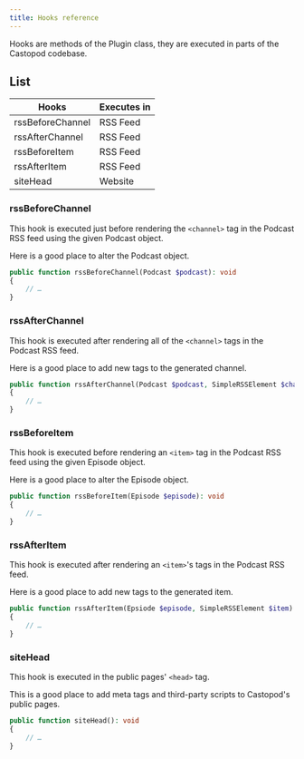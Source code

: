 ```yaml
---
title: Hooks reference
---
```


Hooks are methods of the Plugin class, they are executed in parts of the
Castopod codebase.

## List

| Hooks            | Executes in |
| ---------------- | ----------- |
| rssBeforeChannel | RSS Feed    |
| rssAfterChannel  | RSS Feed    |
| rssBeforeItem    | RSS Feed    |
| rssAfterItem     | RSS Feed    |
| siteHead         | Website     |

### rssBeforeChannel

This hook is executed just before rendering the `<channel>` tag in the Podcast
RSS feed using the given Podcast object.

Here is a good place to alter the Podcast object.

```php
public function rssBeforeChannel(Podcast $podcast): void
{
    // …
}
```

### rssAfterChannel

This hook is executed after rendering all of the `<channel>` tags in the Podcast
RSS feed.

Here is a good place to add new tags to the generated channel.

```php
public function rssAfterChannel(Podcast $podcast, SimpleRSSElement $channel): void
{
    // …
}
```

### rssBeforeItem

This hook is executed before rendering an `<item>` tag in the Podcast RSS feed
using the given Episode object.

Here is a good place to alter the Episode object.

```php
public function rssBeforeItem(Episode $episode): void
{
    // …
}
```

### rssAfterItem

This hook is executed after rendering an `<item>`'s tags in the Podcast RSS
feed.

Here is a good place to add new tags to the generated item.

```php
public function rssAfterItem(Epsiode $episode, SimpleRSSElement $item): void
{
    // …
}
```

### siteHead

This hook is executed in the public pages' `<head>` tag.

This is a good place to add meta tags and third-party scripts to Castopod's
public pages.

```php
public function siteHead(): void
{
    // …
}
```
